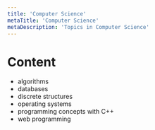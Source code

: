 ```yaml
---
title: 'Computer Science'
metaTitle: 'Computer Science'
metaDescription: 'Topics in Computer Science'
---
```


# Content

- algorithms
- databases
- discrete structures
- operating systems
- programming concepts with C++
- web programming
